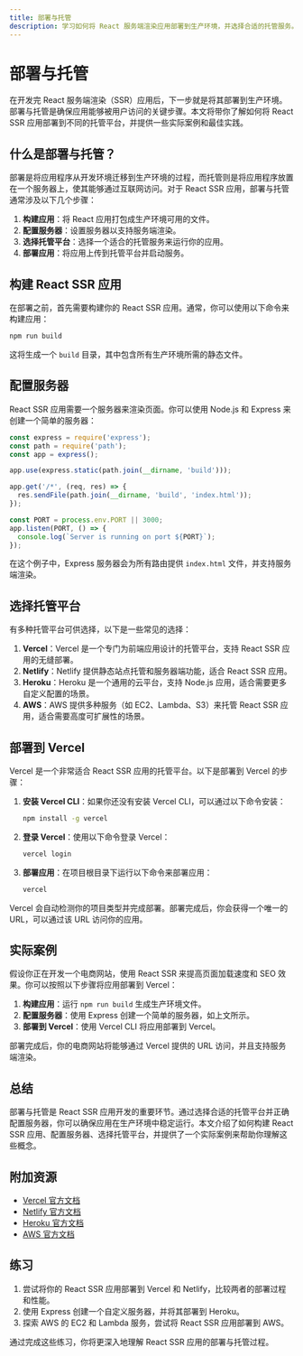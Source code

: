 ```yaml
---
title: 部署与托管
description: 学习如何将 React 服务端渲染应用部署到生产环境，并选择合适的托管服务。
---
```


# 部署与托管

在开发完 React 服务端渲染（SSR）应用后，下一步就是将其部署到生产环境。部署与托管是确保应用能够被用户访问的关键步骤。本文将带你了解如何将 React SSR 应用部署到不同的托管平台，并提供一些实际案例和最佳实践。

## 什么是部署与托管？

部署是将应用程序从开发环境迁移到生产环境的过程，而托管则是将应用程序放置在一个服务器上，使其能够通过互联网访问。对于 React SSR 应用，部署与托管通常涉及以下几个步骤：

1. **构建应用**：将 React 应用打包成生产环境可用的文件。
2. **配置服务器**：设置服务器以支持服务端渲染。
3. **选择托管平台**：选择一个适合的托管服务来运行你的应用。
4. **部署应用**：将应用上传到托管平台并启动服务。

## 构建 React SSR 应用

在部署之前，首先需要构建你的 React SSR 应用。通常，你可以使用以下命令来构建应用：

```bash
npm run build
```

这将生成一个 `build` 目录，其中包含所有生产环境所需的静态文件。

## 配置服务器

React SSR 应用需要一个服务器来渲染页面。你可以使用 Node.js 和 Express 来创建一个简单的服务器：

```javascript
const express = require('express');
const path = require('path');
const app = express();

app.use(express.static(path.join(__dirname, 'build')));

app.get('/*', (req, res) => {
  res.sendFile(path.join(__dirname, 'build', 'index.html'));
});

const PORT = process.env.PORT || 3000;
app.listen(PORT, () => {
  console.log(`Server is running on port ${PORT}`);
});
```

在这个例子中，Express 服务器会为所有路由提供 `index.html` 文件，并支持服务端渲染。

## 选择托管平台

有多种托管平台可供选择，以下是一些常见的选择：

1. **Vercel**：Vercel 是一个专门为前端应用设计的托管平台，支持 React SSR 应用的无缝部署。
2. **Netlify**：Netlify 提供静态站点托管和服务器端功能，适合 React SSR 应用。
3. **Heroku**：Heroku 是一个通用的云平台，支持 Node.js 应用，适合需要更多自定义配置的场景。
4. **AWS**：AWS 提供多种服务（如 EC2、Lambda、S3）来托管 React SSR 应用，适合需要高度可扩展性的场景。

## 部署到 Vercel

Vercel 是一个非常适合 React SSR 应用的托管平台。以下是部署到 Vercel 的步骤：

1. **安装 Vercel CLI**：如果你还没有安装 Vercel CLI，可以通过以下命令安装：

   ```bash
   npm install -g vercel
   ```

2. **登录 Vercel**：使用以下命令登录 Vercel：

   ```bash
   vercel login
   ```

3. **部署应用**：在项目根目录下运行以下命令来部署应用：

   ```bash
   vercel
   ```

Vercel 会自动检测你的项目类型并完成部署。部署完成后，你会获得一个唯一的 URL，可以通过该 URL 访问你的应用。

## 实际案例

假设你正在开发一个电商网站，使用 React SSR 来提高页面加载速度和 SEO 效果。你可以按照以下步骤将应用部署到 Vercel：

1. **构建应用**：运行 `npm run build` 生成生产环境文件。
2. **配置服务器**：使用 Express 创建一个简单的服务器，如上文所示。
3. **部署到 Vercel**：使用 Vercel CLI 将应用部署到 Vercel。

部署完成后，你的电商网站将能够通过 Vercel 提供的 URL 访问，并且支持服务端渲染。

## 总结

部署与托管是 React SSR 应用开发的重要环节。通过选择合适的托管平台并正确配置服务器，你可以确保应用在生产环境中稳定运行。本文介绍了如何构建 React SSR 应用、配置服务器、选择托管平台，并提供了一个实际案例来帮助你理解这些概念。

## 附加资源

- [Vercel 官方文档](https://vercel.com/docs)
- [Netlify 官方文档](https://docs.netlify.com/)
- [Heroku 官方文档](https://devcenter.heroku.com/)
- [AWS 官方文档](https://aws.amazon.com/documentation/)

## 练习

1. 尝试将你的 React SSR 应用部署到 Vercel 和 Netlify，比较两者的部署过程和性能。
2. 使用 Express 创建一个自定义服务器，并将其部署到 Heroku。
3. 探索 AWS 的 EC2 和 Lambda 服务，尝试将 React SSR 应用部署到 AWS。

通过完成这些练习，你将更深入地理解 React SSR 应用的部署与托管过程。